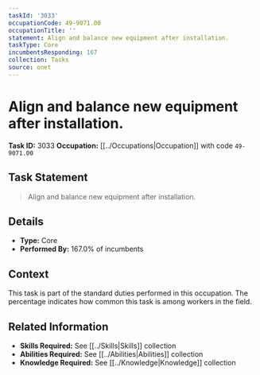 ```yaml
---
taskId: '3033'
occupationCode: 49-9071.00
occupationTitle: ''
statement: Align and balance new equipment after installation.
taskType: Core
incumbentsResponding: 167
collection: Tasks
source: onet
---
```

# Align and balance new equipment after installation.

**Task ID:** 3033
**Occupation:** [[../Occupations|Occupation]] with code `49-9071.00`

## Task Statement

> Align and balance new equipment after installation.

## Details

- **Type:** Core
- **Performed By:** 167.0% of incumbents

## Context

This task is part of the standard duties performed in this occupation. The percentage indicates how common this task is among workers in the field.

## Related Information

- **Skills Required:** See [[../Skills|Skills]] collection
- **Abilities Required:** See [[../Abilities|Abilities]] collection
- **Knowledge Required:** See [[../Knowledge|Knowledge]] collection

